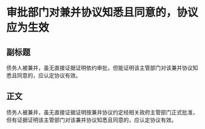 # 审批部门对兼并协议知悉且同意的，协议应为生效
## 副标题
债务人被兼并，虽无直接证据证明依约审批，但能证明该主管部门对该兼并协议知悉且同意的，应认定协议有效。
## 正文
债务人被兼并，虽无直接证据证明按兼并协议约定经相关政府主管部门正式批准，但有证据证明该主管部门对该兼并协议知悉且同意的，应认定协议有效。
